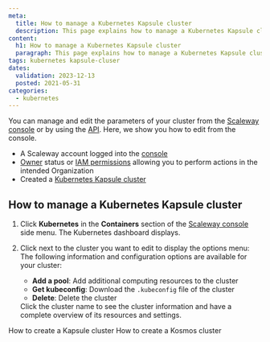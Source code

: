 ```yaml
---
meta:
  title: How to manage a Kubernetes Kapsule cluster
  description: This page explains how to manage a Kubernetes Kapsule cluster
content:
  h1: How to manage a Kubernetes Kapsule cluster
  paragraph: This page explains how to manage a Kubernetes Kapsule cluster
tags: kubernetes kapsule-cluser
dates:
  validation: 2023-12-13
  posted: 2021-05-31
categories:
  - kubernetes
---
```


You can manage and edit the parameters of your cluster from the [Scaleway console](https://console.scaleway.com) or by using the [API](https://www.scaleway.com/en/developers/). Here, we show you how to edit from the console.

<Macro id="requirements" />

- A Scaleway account logged into the [console](https://console.scaleway.com)
- [Owner](/identity-and-access-management/iam/concepts/#owner) status or [IAM permissions](/identity-and-access-management/iam/concepts/#permission) allowing you to perform actions in the intended Organization
- Created a [Kubernetes Kapsule cluster](/containers/kubernetes/how-to/create-cluster)

## How to manage a Kubernetes Kapsule cluster

1. Click **Kubernetes** in the **Containers** section of the [Scaleway console](https://console.scaleway.com) side menu. The Kubernetes dashboard displays.
2. Click <Icon name="more" /> next to the cluster you want to edit to display the options menu:
    The following information and configuration options are available for your cluster:
    * **Add a pool**: Add additional computing resources to the cluster
    * **Get kubeconfig**: Download the `.kubeconfig` file of the cluster
    * **Delete**: Delete the cluster

    <Message type="tip">
        Click the cluster name to see the cluster information and have a complete overview of its resources and settings.
    </Message>


<Navigation title="See also">
  <PreviousButton to="/containers/kubernetes/how-to/create-cluster/">How to create a Kapsule cluster</PreviousButton>
  <NextButton to="/containers/kubernetes/how-to/create-kosmos-cluster/">How to create a Kosmos cluster</NextButton>
</Navigation>